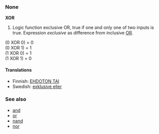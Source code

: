 ===None===
'''XOR'''
#Logic function exclusive OR, true if one and only one of two inputs is true. Expression ''exclusive'' as difference from inclusive [[OR]].

(0 XOR 0) = 0<br>
(0 XOR 1) = 1<br>
(1 XOR 0) = 1<br>
(1 XOR 1) = 0<br>

====Translations====

*Finnish: [[EHDOTON TAI]]
*Swedish: [[exklusive eller]]

===See also===
*[[and]]
*[[or]]
*[[nand]]
*[[nor]]